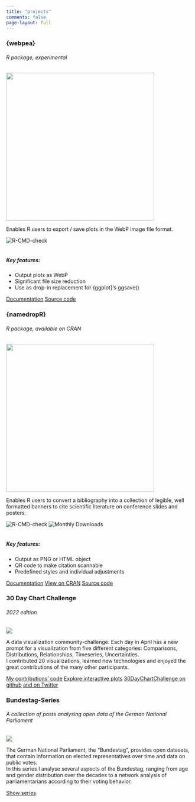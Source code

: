 ```yaml
---
title: "projects"
comments: false
page-layout: full
---
```


::: {.grid}

::: {.g-col-12 .g-col-md-6}

<div class="card mb-3">
<div class="card-body">
<h3 class="card-title">{webpea}</h3>
<h6 class="card-subtitle text-muted">R package, experimental</h6>
</div>
<img src="assets/images/webpea_hex.webp" class="contain" height="400"/>
<div class="card-body">
<p class="card-text">Enables R users to export / save plots in the WebP image file format.</p>
<img src="https://github.com/nucleic-acid/webpea/actions/workflows/R-CMD-check.yaml/badge.svg" alt="R-CMD-check" style="max-width: 100%;">
<br><br>
<h5>Key features:</h5>
</div>
<ul class="list-group list-group-flush">
<li class="list-group-item">Output plots as WebP</li>
<li class="list-group-item">Significant file size reduction</li>
<li class="list-group-item">Use as drop-in replacement for {ggplot}'s ggsave()</li>
</ul>
<div class="card-body">
<a href="https://nucleic-acid.github.io/webp/" class="card-link">Documentation</a>
<a href="https://github.com/nucleic-acid/webp/" class="card-link">Source code</a>
</div>
</div>

:::

::: {.g-col-12 .g-col-md-6}

<div class="card mb-3">
<div class="card-body">
<h3 class="card-title">{namedropR}</h3>
<h6 class="card-subtitle text-muted">R package, available on CRAN</h6>
</div>
<img src="assets/images/namedropr_hex.webp" class="contain" height="400"/>
<div class="card-body">
<p class="card-text">Enables R users to convert a bibliography into a collection of legible, well formatted banners to cite scientific literature on conference slides and posters. </p>
<img src="https://github.com/nucleic-acid/namedropR/workflows/R-CMD-check/badge.svg" alt="R-CMD-check" style="max-width: 100%;"> <img src="https://cranlogs.r-pkg.org/badges/namedropR" alt="Monthly Downloads">
<br><br>
<h5>Key features:</h5>
</div>
<ul class="list-group list-group-flush">
<li class="list-group-item">Output as PNG or HTML object</li>
<li class="list-group-item">QR code to make citation scannable</li>
<li class="list-group-item">Predefined styles and individual adjustments</li>
</ul>
<div class="card-body">
<a href="https://nucleic-acid.github.io/namedropR/" class="card-link">Documentation</a>
<a href="https://cloud.r-project.org/package=namedropR" class="card-link">View on CRAN</a>
<a href="https://github.com/nucleic-acid/namedropR/" class="card-link">Source code</a>
</div>
</div>

:::

::: {.g-col-12 .g-col-md-6}

<div class="card mb-3">
<div class="card-body">
<h3 class="card-title">30 Day Chart Challenge</h3>
<h6 class="card-subtitle text-muted">2022 edition</h6>
</div>
<img src="assets/images/chartchallenge2022.png" class="contain"/>
<div class="card-body">
<p class="card-text">A data visualization community-challenge. Each day in April has a new prompt for a visualization from five different categories: Comparisons, Distributions, Relationships, Timeseries, Uncertainties.<br>
I contributed 20 visualizations, learned new technologies and enjoyed the great contributions of the many other participants.</p>
</div>
<div class="card-body">
<a href="https://github.com/nucleic-acid/30DayChartChallenge_2022" class="card-link">My contributions' code</a>
<a href="https://jollydata.blog/posts/2022-04-15-30daychartchallenge-interactive-plots/" class="card-link">Explore interactive plots</a>
<a href="https://github.com/dominicroye/30DayChartChallenge_Edition2022" class="card-link">30DayChartChallenge on github</a>
<a href="https://github.com/nucleic-acid/30DayChartChallenge_2022" class="card-link">and on Twitter</a>
</div>
</div>

:::

::: {.g-col-12 .g-col-md-6}

<div class="card mb-3">
<div class="card-body">
<h3 class="card-title">Bundestag-Series</h3>
<h6 class="card-subtitle text-muted">A collection of posts analysing open data of the German National Parliament</h6>
</div>
<img src="assets/images/bt_image.jpg" class="contain"/>
<div class="card-body">
<p class="card-text">The German National Parliament, the "Bundestag", provides open datasets, that contain information on elected representatives over time and data on public votes.<br>
In this series I analyse several aspects of the Bundestag, ranging from age and gender distribution over the decades to a network analysis of parliamentarians according to their voting behavior.</p>
</div>
<div class="card-body">
<a href="https://jollydata.blog/posts.html#category=bundestag" class="card-link">Show series</a>
</div>
</div>

:::

:::

